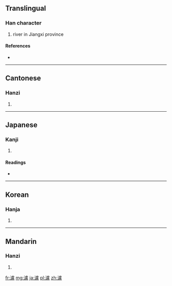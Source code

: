{{also|泸}}
==Translingual==

===Han character===
{{Han char|rn=85|rad=水|as=16|sn=19|four=3111<sub>7</sub>|canj=水卜心廿 (EYPT)}}

# river in Jiangxi province

====References====
* {{Han ref|kx=0659.420|dkj=18646|dj=1069.200|hdz=31783.090|uh=7018|ud=28696|bh=C379|bd=50041}}

----

==Cantonese==

===Hanzi===
{{yue-hanzi|jyut=|y=lou4|sim=泸}}

# {{defn|Cantonese|sort=水16}}

----

==Japanese==

===Kanji===
{{ja-kanji|grade=|rs=水16}}

# {{defn|Japanese|sort=水16}}

====Readings====
* {{ja-readings|on=[[ろ]] (ro)|kun=}}

----

==Korean==

===Hanja===
{{ko-hanja|hangeul=로>노|eumhun=|rv=ro>no|mr=ro>no|y=lo>no}}

# {{defn|Korean|sort=水16}}

----

==Mandarin==

===Hanzi===
{{cmn-hanzi|sim=泸|pin=[[lú]] ([[lu2]])|wg=lu<sup>2</sup>}}

# {{defn|Mandarin|sort=水16}}

[[fr:瀘]]
[[mg:瀘]]
[[ja:瀘]]
[[pl:瀘]]
[[zh:瀘]]